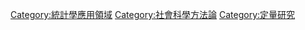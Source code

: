 {{Catmore|社會統計學}}

[[Category:統計學應用領域|Category:統計學應用領域]]
[[Category:社會科學方法論|Category:社會科學方法論]]
[[Category:定量研究|Category:定量研究]]